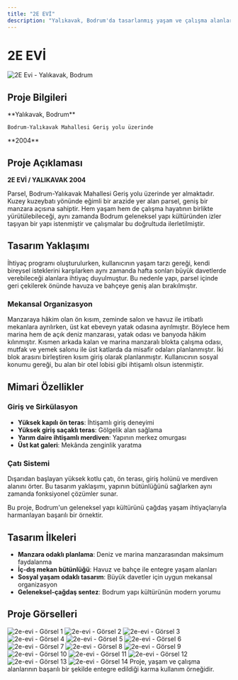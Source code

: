 ```yaml
---
title: "2E EVİ"
description: "Yalıkavak, Bodrum'da tasarlanmış yaşam ve çalışma alanlarını birleştiren konut projesi"
---
```



# 2E EVİ

<Frame>
  <img 
    src={getProjectThumbnail('2e-evi')}
    alt="2E Evi - Yalıkavak, Bodrum"
    className="w-full h-auto rounded-lg shadow-lg"
    loading="lazy"
  />
</Frame>

## Proje Bilgileri

<CardGroup cols={2}>
  <Card title="Konum" icon="location-dot">
    **Yalıkavak, Bodrum**
    
    Bodrum-Yalıkavak Mahallesi Geriş yolu üzerinde
  </Card>
  
  <Card title="Proje Yılı" icon="calendar">
    **2004**
  </Card>
</CardGroup>

## Proje Açıklaması

**2E EVİ / YALIKAVAK 2004**

Parsel, Bodrum-Yalıkavak Mahallesi Geriş yolu üzerinde yer almaktadır. Kuzey kuzeybatı yönünde eğimli bir arazide yer alan parsel, geniş bir manzara açısına sahiptir. Hem yaşam hem de çalışma hayatının birlikte yürütülebileceği, aynı zamanda Bodrum geleneksel yapı kültüründen izler taşıyan bir yapı istenmiştir ve çalışmalar bu doğrultuda ilerletilmiştir.

## Tasarım Yaklaşımı

İhtiyaç programı oluşturulurken, kullanıcının yaşam tarzı gereği, kendi bireysel isteklerini karşılarken aynı zamanda hafta sonları büyük davetlerde verebileceği alanlara ihtiyaç duyulmuştur. Bu nedenle yapı, parsel içinde geri çekilerek önünde havuza ve bahçeye geniş alan bırakılmıştır.

### Mekansal Organizasyon

<Steps>
  <Step title="Ön Blok - Manzara Odaklı">
    Manzaraya hâkim olan ön kısım, zeminde salon ve havuz ile irtibatlı mekanlara ayrılırken, üst kat ebeveyn yatak odasına ayrılmıştır. Böylece hem marina hem de açık deniz manzarası, yatak odası ve banyoda hâkim kılınmıştır.
  </Step>
  
  <Step title="Arka Blok - Fonksiyonel Alanlar">
    Kısmen arkada kalan ve marina manzaralı blokta çalışma odası, mutfak ve yemek salonu ile üst katlarda da misafir odaları planlanmıştır.
  </Step>
  
  <Step title="Bağlantı Alanı - İhtişamlı Giriş">
    İki blok arasını birleştiren kısım giriş olarak planlanmıştır. Kullanıcının sosyal konumu gereği, bu alan bir otel lobisi gibi ihtişamlı olsun istenmiştir.
  </Step>
</Steps>

## Mimari Özellikler

### Giriş ve Sirkülasyon

- **Yüksek kapılı ön teras**: İhtişamlı giriş deneyimi
- **Yüksek giriş saçaklı teras**: Gölgelik alan sağlama
- **Yarım daire ihtişamlı merdiven**: Yapının merkez omurgası
- **Üst kat galeri**: Mekânda zenginlik yaratma

### Çatı Sistemi

Dışarıdan başlayan yüksek kotlu çatı, ön terası, giriş holünü ve merdiven alanını örter. Bu tasarım yaklaşımı, yapının bütünlüğünü sağlarken aynı zamanda fonksiyonel çözümler sunar.

<Note>
Bu proje, Bodrum'un geleneksel yapı kültürünü çağdaş yaşam ihtiyaçlarıyla harmanlayan başarılı bir örnektir.
</Note>

## Tasarım İlkeleri

- **Manzara odaklı planlama**: Deniz ve marina manzarasından maksimum faydalanma
- **İç-dış mekan bütünlüğü**: Havuz ve bahçe ile entegre yaşam alanları  
- **Sosyal yaşam odaklı tasarım**: Büyük davetler için uygun mekansal organizasyon
- **Geleneksel-çağdaş sentez**: Bodrum yapı kültürünün modern yorumu


## Proje Görselleri

<CardGroup cols={2}>
  <Card>
    <img
      src="https://res.cloudinary.com/dcc07g3za/image/upload/v1758147787/7.jpg"
      alt="2e-evi - Görsel 1"
      className="w-full h-auto rounded-lg shadow-lg"
      loading="lazy"
    />
  </Card>
  <Card>
    <img
      src="https://res.cloudinary.com/dcc07g3za/image/upload/v1758147788/ust_kat.png"
      alt="2e-evi - Görsel 2"
      className="w-full h-auto rounded-lg shadow-lg"
      loading="lazy"
    />
  </Card>
  <Card>
    <img
      src="https://res.cloudinary.com/dcc07g3za/image/upload/v1758147789/9.jpg"
      alt="2e-evi - Görsel 3"
      className="w-full h-auto rounded-lg shadow-lg"
      loading="lazy"
    />
  </Card>
  <Card>
    <img
      src="https://res.cloudinary.com/dcc07g3za/image/upload/v1758147790/2.jpg"
      alt="2e-evi - Görsel 4"
      className="w-full h-auto rounded-lg shadow-lg"
      loading="lazy"
    />
  </Card>
  <Card>
    <img
      src="https://res.cloudinary.com/dcc07g3za/image/upload/v1758147791/zemin.png"
      alt="2e-evi - Görsel 5"
      className="w-full h-auto rounded-lg shadow-lg"
      loading="lazy"
    />
  </Card>
  <Card>
    <img
      src="https://res.cloudinary.com/dcc07g3za/image/upload/v1758147792/4.jpg"
      alt="2e-evi - Görsel 6"
      className="w-full h-auto rounded-lg shadow-lg"
      loading="lazy"
    />
  </Card>
  <Card>
    <img
      src="https://res.cloudinary.com/dcc07g3za/image/upload/v1758147793/bodrum_kat.png"
      alt="2e-evi - Görsel 7"
      className="w-full h-auto rounded-lg shadow-lg"
      loading="lazy"
    />
  </Card>
  <Card>
    <img
      src="https://res.cloudinary.com/dcc07g3za/image/upload/v1758147794/6.jpg"
      alt="2e-evi - Görsel 8"
      className="w-full h-auto rounded-lg shadow-lg"
      loading="lazy"
    />
  </Card>
  <Card>
    <img
      src="https://res.cloudinary.com/dcc07g3za/image/upload/v1758147795/11.jpg"
      alt="2e-evi - Görsel 9"
      className="w-full h-auto rounded-lg shadow-lg"
      loading="lazy"
    />
  </Card>
  <Card>
    <img
      src="https://res.cloudinary.com/dcc07g3za/image/upload/v1758147796/3.jpg"
      alt="2e-evi - Görsel 10"
      className="w-full h-auto rounded-lg shadow-lg"
      loading="lazy"
    />
  </Card>
  <Card>
    <img
      src="https://res.cloudinary.com/dcc07g3za/image/upload/v1758147797/10.jpg"
      alt="2e-evi - Görsel 11"
      className="w-full h-auto rounded-lg shadow-lg"
      loading="lazy"
    />
  </Card>
  <Card>
    <img
      src="https://res.cloudinary.com/dcc07g3za/image/upload/v1758147798/5.jpg"
      alt="2e-evi - Görsel 12"
      className="w-full h-auto rounded-lg shadow-lg"
      loading="lazy"
    />
  </Card>
  <Card>
    <img
      src="https://res.cloudinary.com/dcc07g3za/image/upload/v1758147799/8.jpg"
      alt="2e-evi - Görsel 13"
      className="w-full h-auto rounded-lg shadow-lg"
      loading="lazy"
    />
  </Card>
  <Card>
    <img
      src="https://res.cloudinary.com/dcc07g3za/image/upload/v1758147800/1.jpg"
      alt="2e-evi - Görsel 14"
      className="w-full h-auto rounded-lg shadow-lg"
      loading="lazy"
    />
  </Card>
</CardGroup>

<Tip>
Proje, yaşam ve çalışma alanlarının başarılı bir şekilde entegre edildiği karma kullanım örneğidir.
</Tip>
